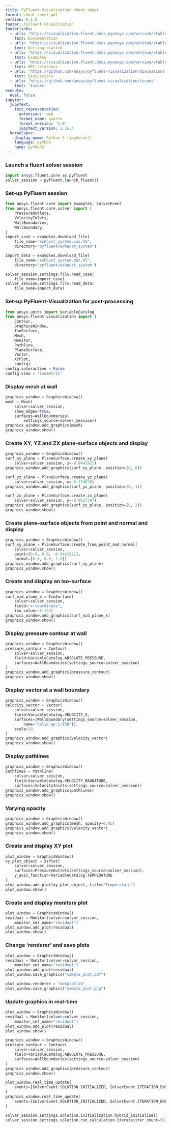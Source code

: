 ```yaml
---
title: PyFluent-Visualization cheat sheet
format: cheat_sheet-pdf
version: 0.1.0
footer: PyFluent-Visualization
footerlinks:
  - urls: 'https://visualization.fluent.docs.pyansys.com/version/stable/'
    text: Documentation
  - urls: 'https://visualization.fluent.docs.pyansys.com/version/stable/getting_started/index.html'
    text: Getting started
  - urls: 'https://visualization.fluent.docs.pyansys.com/version/stable/examples/index.html'
    text: Examples
  - urls: 'https://visualization.fluent.docs.pyansys.com/version/stable/visualization/visualization_contents.html'
    text: API reference
  - urls: 'https://github.com/ansys/pyfluent-visualization/discussions'
    text: Discussions
  - urls: 'https://github.com/ansys/pyfluent-visualization/issues'
    text: 'Issues'
execute:
  eval: false
jupyter:
  jupytext:
    text_representation:
      extension: .qmd
      format_name: quarto
      format_version: '1.0'
      jupytext_version: 1.16.4
  kernelspec:
    display_name: Python 3 (ipykernel)
    language: python
    name: python3
---
```


### Launch a fluent solver session

```python
import ansys.fluent.core as pyfluent
solver_session = pyfluent.launch_fluent()
```

### Set-up PyFluent session

```python
from ansys.fluent.core import examples, SolverEvent
from ansys.fluent.core.solver import (
    PressureOutlets,
    VelocityInlets,
    WallBoundaries,
    WallBoundary,
)
import_case = examples.download_file(
    file_name="exhaust_system.cas.h5",
    directory="pyfluent/exhaust_system")

import_data = examples.download_file(
    file_name="exhaust_system.dat.h5",
    directory="pyfluent/exhaust_system")

solver_session.settings.file.read_case(
    file_name=import_case)
solver_session.settings.file.read_data(
    file_name=import_data)
```

### Set-up PyFluent-Visualization for post-processing

```python
from ansys.units import VariableCatalog
from ansys.fluent.visualization import (
    Contour,
    GraphicsWindow,
    IsoSurface,
    Mesh,
    Monitor,
    Pathline,
    PlaneSurface,
    Vector,
    XYPlot,
    config)
config.interactive = False
config.view = "isometric"
```

### Display mesh at wall

```python
graphics_window = GraphicsWindow()
mesh = Mesh(
    solver=solver_session,
    show_edges=True,
    surfaces=WallBoundaries(
        settings_source=solver_session))
graphics_window.add_graphics(mesh)
graphics_window.show()
```

### Create XY, YZ and ZX plane-surface objects and display

```python
graphics_window = GraphicsWindow()
surf_xy_plane = PlaneSurface.create_xy_plane(
    solver=solver_session, z=-0.0441921)
graphics_window.add_graphics(surf_xy_plane, position=(0, 0))

surf_yz_plane = PlaneSurface.create_yz_plane(
    solver=solver_session, x=-0.174628)
graphics_window.add_graphics(surf_yz_plane, position=(0, 1))

surf_zx_plane = PlaneSurface.create_zx_plane(
    solver=solver_session, y=-0.0627297)
graphics_window.add_graphics(surf_zx_plane, position=(0, 2))
graphics_window.show()
```

### Create plane-surface objects from point and normal and display

```python
graphics_window = GraphicsWindow()
surf_xy_plane = PlaneSurface.create_from_point_and_normal(
    solver=solver_session,
    point=[0.0, 0.0, -0.0441921],
    normal=[0.0, 0.0, 1.0])
graphics_window.add_graphics(surf_xy_plane)
graphics_window.show()
```

### Create and display an iso-surface

```python
graphics_window = GraphicsWindow()
surf_mid_plane_x = IsoSurface(
    solver=solver_session,
    field="x-coordinate",
    iso_value=-0.174)
graphics_window.add_graphics(surf_mid_plane_x)
graphics_window.show()
```

### Display pressure contour at wall

```python
graphics_window = GraphicsWindow()
pressure_contour = Contour(
    solver=solver_session,
    field=VariableCatalog.ABSOLUTE_PRESSURE,
    surfaces=WallBoundaries(settings_source=solver_session)
)
graphics_window.add_graphics(pressure_contour)
graphics_window.show()
```

### Display vector at a wall boundary

```python
graphics_window = GraphicsWindow()
velocity_vector = Vector(
    solver=solver_session,
    field=VariableCatalog.VELOCITY_X,
    surfaces=[WallBoundary(settings_source=solver_session,
        name="solid_up:1:830")],
    scale=20,
)
graphics_window.add_graphics(velocity_vector)
graphics_window.show()
```

### Display pathlines

```python
graphics_window = GraphicsWindow()
pathlines = Pathline(
    solver=solver_session,
    field=VariableCatalog.VELOCITY_MAGNITUDE,
    surfaces=VelocityInlets(settings_source=solver_session))
graphics_window.add_graphics(pathlines)
graphics_window.show()
```

### Varying opacity

```python
graphics_window = GraphicsWindow()
graphics_window.add_graphics(mesh, opacity=0.05)
graphics_window.add_graphics(velocity_vector)
graphics_window.show()
```

### Create and display XY plot

```python
plot_window = GraphicsWindow()
xy_plot_object = XYPlot(
    solver=solver_session,
    surfaces=PressureOutlets(settings_source=solver_session),
    y_axis_function=VariableCatalog.TEMPERATURE
)
plot_window.add_plot(xy_plot_object, title="Temperature")
plot_window.show()
```

### Create and display monitors plot

```python
plot_window = GraphicsWindow()
residual = Monitor(solver=solver_session,
    monitor_set_name="residual")
plot_window.add_plot(residual)
plot_window.show()
```

### Change 'renderer' and save plots

```python
plot_window = GraphicsWindow()
residual = Monitor(solver=solver_session,
    monitor_set_name="residual")
plot_window.add_plot(residual)
plot_window.save_graphics("sample_plot.pdf")

plot_window.renderer = "matplotlib"
plot_window.save_graphics("sample_plot.png")
```

### Update graphics in real-time

```python
plot_window = GraphicsWindow()
residual = Monitor(solver=solver_session,
    monitor_set_name="residual")
plot_window.add_plot(residual)
plot_window.show()

graphics_window = GraphicsWindow()
pressure_contour = Contour(
    solver=solver_session,
    field=VariableCatalog.ABSOLUTE_PRESSURE,
    surfaces=WallBoundaries(settings_source=solver_session)
)
graphics_window.add_graphics(pressure_contour)
graphics_window.show()

plot_window.real_time_update(
    events=[SolverEvent.SOLUTION_INITIALIZED, SolverEvent.ITERATION_ENDED]
)
graphics_window.real_time_update(
    events=[SolverEvent.SOLUTION_INITIALIZED, SolverEvent.ITERATION_ENDED]
)

solver_session.settings.solution.initialization.hybrid_initialize()
solver_session.settings.solution.run_calculation.iterate(iter_count=50)
```
